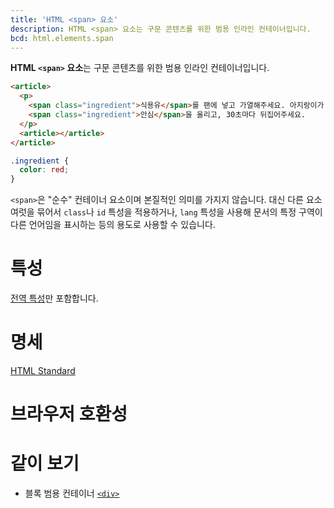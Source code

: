 ```yaml
---
title: 'HTML <span> 요소'
description: HTML <span> 요소는 구문 콘텐츠를 위한 범용 인라인 컨테이너입니다.
bcd: html.elements.span
---
```


**HTML `<span>` 요소**는 구문 콘텐츠를 위한 범용 인라인 컨테이너입니다.

```html hidden name=demo
<article>
  <p>
    <span class="ingredient">식용유</span>를 팬에 넣고 가열해주세요. 아지랑이가 피어오르기 시작하면 준비해뒀던
    <span class="ingredient">안심</span>을 올리고, 30초마다 뒤집어주세요.
  </p>
  <article></article>
</article>
```

```css hidden name=demo
.ingredient {
  color: red;
}
```

<LiveExample height={180} lang="html" name="demo" />

`<span>`은 "순수" 컨테이너 요소이며 본질적인 의미를 가지지 않습니다. 대신 다른 요소 여럿을 묶어서 `class`나 `id` 특성을 적용하거나, `lang` 특성을 사용해 문서의 특정 구역이 다른 언어임을 표시하는 등의 용도로 사용할 수 있습니다.

# 특성

[전역 특성](/docs/Web/HTML/Global_attributes)만 포함합니다.

# 명세

[HTML Standard](https://html.spec.whatwg.org/multipage/text-level-semantics.html#the-span-element)

# 브라우저 호환성

<BrowserCompat data={props.bcd} />

# 같이 보기

- 블록 범용 컨테이너 [`<div>`](./div)
